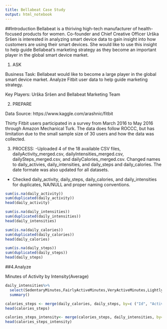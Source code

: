 ```yaml
---
title: Bellabeat Case Study
output: html_notebook
---
```

##Introduction
Bellabeat is a thiriving high-tech manufacturer of health-focused products for women. Co-founder and Chief Creative Officer Urška Sršen is interested in analyzing smart device data to gain insight into how customers are using their smart devices. She would like to use this insight to help guide Bellabeat's marketing strategy as they become an important player in the global smart device market.

1. ASK

Business Task: Bellabeat would like to become a large player in the global smart device market. Analyze Fitbit user data to help guide marketing strategy. 

Key Players: Urška Sršen and Bellabeat Marketing Team

2. PREPARE

Data Source: https://www.kaggle.com/arashnic/fitbit

Thirty Fitbit users participated in a survey from March 2016 to May 2016 through Amazon Mechanical Turk. The data does follow ROCCC, but has limitation due to the small sample size of 30 users and how the data was collected. 

3. PROCESS:
 -Uploaded 4 of the 18 available CSV files,  dailyActivity_merged.csv, dailyIntensities_merged.csv, dailySteps_merged.csv, and dailyCalories_merged.csv. Changed names to daily_activies, daily_intensities, and daily_steps and daily_calories. The date formate was also updated for all datasets.
 - Checked daily_activity, daily_steps, daily_calories, and daily_intensities for duplicates, NA/NULL and proper naming conventions.  
```r
sum(is.na(daily_activity))
sum(duplicated(daily_activity))
head(daily_activity)
```
```r
sum(is.na(daily_intensities))
sum(duplicated(daily_intensities))
head(daily_intensities)
```
```r
sum(is.na(daily_calories))
sum(duplicated(daily_calories))
head(daily_calories)
```
```r
sum(is.na(daily_steps))
sum(duplicated(daily_steps))
head(daily_steps)
```
##4.Analyze

Minutes of Activity by Intensity(Average)
```r
daily_intensities%>%
  select(SedentaryMinutes,FairlyActiveMinutes,VeryActiveMinutes,LightlyActiveMinutes)%>%
  summary()
```
```r
calories_steps <- merge(daily_calories, daily_steps, by=c ("Id", "ActivityDay"))
head(calories_steps)
```

```r
calories_steps_intensity<- merge(calories_steps, daily_intensities, by=c ("Id","ActivityDay"))
head(calories_steps_intensity)
```


